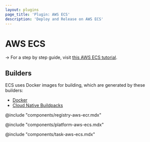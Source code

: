 ```yaml
---
layout: plugins
page_title: 'Plugin: AWS ECS'
description: 'Deploy and Release on AWS ECS'
---
```


# AWS ECS

-> For a step by step guide, visit [this AWS ECS tutorial](https://learn.hashicorp.com/tutorials/waypoint/aws-ecs?in=waypoint/deploy-aws).

## Builders

ECS uses Docker images for building, which are generated by these builders:

- [Docker](./docker)
- [Cloud Native Buildpacks](./pack)

@include "components/registry-aws-ecr.mdx"

@include "components/platform-aws-ecs.mdx"

@include "components/task-aws-ecs.mdx"
